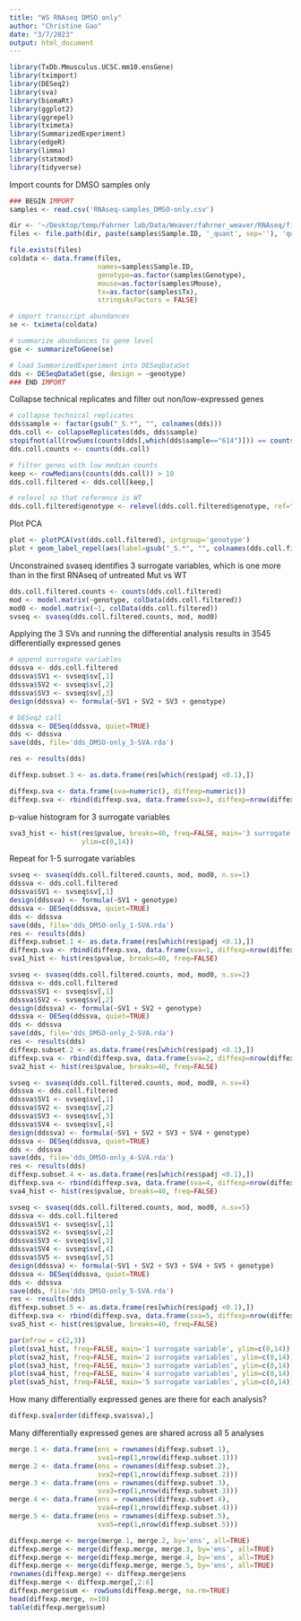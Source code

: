 ```yaml
---
title: "WS RNAseq DMSO only"
author: "Christine Gao"
date: "3/7/2023"
output: html_document
---
```


```r
library(TxDb.Mmusculus.UCSC.mm10.ensGene)
library(tximport)
library(DESeq2)
library(sva)
library(biomaRt)
library(ggplot2)
library(ggrepel)
library(tximeta)
library(SummarizedExperiment)
library(edgeR)
library(limma)
library(statmod)
library(tidyverse)
```

Import counts for DMSO samples only
```r
### BEGIN IMPORT
samples <- read.csv('RNAseq-samples_DMSO-only.csv')

dir <- '~/Desktop/temp/Fahrner lab/Data/Weaver/fahrner_weaver/RNAseq/final_analysis/quants_final_GSKJ4'
files <- file.path(dir, paste(samples$Sample.ID, '_quant', sep=''), 'quant.sf')

file.exists(files)
coldata <- data.frame(files, 
                      names=samples$Sample.ID, 
                      genotype=as.factor(samples$Genotype), 
                      mouse=as.factor(samples$Mouse),
                      tx=as.factor(samples$Tx),
                      stringsAsFactors = FALSE)

# import transcript abundances
se <- tximeta(coldata)

# summarize abundances to gene level
gse <- summarizeToGene(se)

# load SummarizedExperiment into DESeqDataSet
dds <- DESeqDataSet(gse, design = ~genotype)
### END IMPORT
```

Collapse technical replicates and filter out non/low-expressed genes
```r
# collapse technical replicates
dds$sample <- factor(gsub("_S.*", "", colnames(dds)))
dds.coll <- collapseReplicates(dds, dds$sample)
stopifnot(all(rowSums(counts(dds[,which(dds$sample=="614")])) == counts(dds.coll[,1])))
dds.coll.counts <- counts(dds.coll)

# filter genes with low median counts
keep <- rowMedians(counts(dds.coll)) > 10
dds.coll.filtered <- dds.coll[keep,]

# relevel so that reference is WT
dds.coll.filtered$genotype <- relevel(dds.coll.filtered$genotype, ref="WT")
```

Plot PCA
```r
plot <- plotPCA(vst(dds.coll.filtered), intgroup='genotype')
plot + geom_label_repel(aes(label=gsub("_S.*", "", colnames(dds.coll.filtered))), show.legend = FALSE)
```

Unconstrained svaseq identifies 3 surrogate variables, which is one more than in the first RNAseq of untreated Mut vs WT
```r
dds.coll.filtered.counts <- counts(dds.coll.filtered)
mod <- model.matrix(~genotype, colData(dds.coll.filtered))
mod0 <- model.matrix(~1, colData(dds.coll.filtered))
svseq <- svaseq(dds.coll.filtered.counts, mod, mod0)
```

Applying the 3 SVs and running the differential analysis results in 3545 differentially expressed genes
```r
# append surrogate variables
ddssva <- dds.coll.filtered
ddssva$SV1 <- svseq$sv[,1]
ddssva$SV2 <- svseq$sv[,2]
ddssva$SV3 <- svseq$sv[,3]
design(ddssva) <- formula(~SV1 + SV2 + SV3 + genotype)

# DESeq2 call
ddssva <- DESeq(ddssva, quiet=TRUE)
dds <- ddssva
save(dds, file='dds_DMSO-only_3-SVA.rda')

res <- results(dds)

diffexp.subset.3 <- as.data.frame(res[which(res$padj <0.1),])

diffexp.sva <- data.frame(sva=numeric(), diffexp=numeric())
diffexp.sva <- rbind(diffexp.sva, data.frame(sva=3, diffexp=nrow(diffexp.subset.3)))
```

p-value histogram for 3 surrogate variables
```r
sva3_hist <- hist(res$pvalue, breaks=40, freq=FALSE, main='3 surrogate variables',
                  ylim=c(0,14))
```

Repeat for 1-5 surrogate variables
```r
svseq <- svaseq(dds.coll.filtered.counts, mod, mod0, n.sv=1)
ddssva <- dds.coll.filtered
ddssva$SV1 <- svseq$sv[,1]
design(ddssva) <- formula(~SV1 + genotype)
ddssva <- DESeq(ddssva, quiet=TRUE)
dds <- ddssva
save(dds, file='dds_DMSO-only_1-SVA.rda')
res <- results(dds)
diffexp.subset.1 <- as.data.frame(res[which(res$padj <0.1),])
diffexp.sva <- rbind(diffexp.sva, data.frame(sva=1, diffexp=nrow(diffexp.subset.1)))
sva1_hist <- hist(res$pvalue, breaks=40, freq=FALSE)

svseq <- svaseq(dds.coll.filtered.counts, mod, mod0, n.sv=2)
ddssva <- dds.coll.filtered
ddssva$SV1 <- svseq$sv[,1]
ddssva$SV2 <- svseq$sv[,2]
design(ddssva) <- formula(~SV1 + SV2 + genotype)
ddssva <- DESeq(ddssva, quiet=TRUE)
dds <- ddssva
save(dds, file='dds_DMSO-only_2-SVA.rda')
res <- results(dds)
diffexp.subset.2 <- as.data.frame(res[which(res$padj <0.1),])
diffexp.sva <- rbind(diffexp.sva, data.frame(sva=2, diffexp=nrow(diffexp.subset.2)))
sva2_hist <- hist(res$pvalue, breaks=40, freq=FALSE)

svseq <- svaseq(dds.coll.filtered.counts, mod, mod0, n.sv=4)
ddssva <- dds.coll.filtered
ddssva$SV1 <- svseq$sv[,1]
ddssva$SV2 <- svseq$sv[,2]
ddssva$SV3 <- svseq$sv[,3]
ddssva$SV4 <- svseq$sv[,4]
design(ddssva) <- formula(~SV1 + SV2 + SV3 + SV4 + genotype)
ddssva <- DESeq(ddssva, quiet=TRUE)
dds <- ddssva
save(dds, file='dds_DMSO-only_4-SVA.rda')
res <- results(dds)
diffexp.subset.4 <- as.data.frame(res[which(res$padj <0.1),])
diffexp.sva <- rbind(diffexp.sva, data.frame(sva=4, diffexp=nrow(diffexp.subset.4)))
sva4_hist <- hist(res$pvalue, breaks=40, freq=FALSE)

svseq <- svaseq(dds.coll.filtered.counts, mod, mod0, n.sv=5)
ddssva <- dds.coll.filtered
ddssva$SV1 <- svseq$sv[,1]
ddssva$SV2 <- svseq$sv[,2]
ddssva$SV3 <- svseq$sv[,3]
ddssva$SV4 <- svseq$sv[,4]
ddssva$SV5 <- svseq$sv[,5]
design(ddssva) <- formula(~SV1 + SV2 + SV3 + SV4 + SV5 + genotype)
ddssva <- DESeq(ddssva, quiet=TRUE)
dds <- ddssva
save(dds, file='dds_DMSO-only_5-SVA.rda')
res <- results(dds)
diffexp.subset.5 <- as.data.frame(res[which(res$padj <0.1),])
diffexp.sva <- rbind(diffexp.sva, data.frame(sva=5, diffexp=nrow(diffexp.subset.5)))
sva5_hist <- hist(res$pvalue, breaks=40, freq=FALSE)
```


```r
par(mfrow = c(2,3))
plot(sva1_hist, freq=FALSE, main='1 surrogate variable', ylim=c(0,14))
plot(sva2_hist, freq=FALSE, main='2 surrogate variables', ylim=c(0,14))
plot(sva3_hist, freq=FALSE, main='3 surrogate variables', ylim=c(0,14))
plot(sva4_hist, freq=FALSE, main='4 surrogate variables', ylim=c(0,14))
plot(sva5_hist, freq=FALSE, main='5 surrogate variables', ylim=c(0,14))
```

How many differentially expressed genes are there for each analysis?
```r
diffexp.sva[order(diffexp.sva$sva),]
```

Many differentially expressed genes are shared across all 5 analyses
```r
merge.1 <- data.frame(ens = rownames(diffexp.subset.1),
                      sva1=rep(1,nrow(diffexp.subset.1)))
merge.2 <- data.frame(ens = rownames(diffexp.subset.2),
                      sva2=rep(1,nrow(diffexp.subset.2)))
merge.3 <- data.frame(ens = rownames(diffexp.subset.3),
                      sva3=rep(1,nrow(diffexp.subset.3)))
merge.4 <- data.frame(ens = rownames(diffexp.subset.4),
                      sva4=rep(1,nrow(diffexp.subset.4)))
merge.5 <- data.frame(ens = rownames(diffexp.subset.5),
                      sva5=rep(1,nrow(diffexp.subset.5)))

diffexp.merge <- merge(merge.1, merge.2, by='ens', all=TRUE)
diffexp.merge <- merge(diffexp.merge, merge.3, by='ens', all=TRUE)
diffexp.merge <- merge(diffexp.merge, merge.4, by='ens', all=TRUE)
diffexp.merge <- merge(diffexp.merge, merge.5, by='ens', all=TRUE)
rownames(diffexp.merge) <- diffexp.merge$ens
diffexp.merge <- diffexp.merge[,2:6]
diffexp.merge$sum <- rowSums(diffexp.merge, na.rm=TRUE)
head(diffexp.merge, n=10)
table(diffexp.merge$sum)
```
